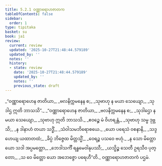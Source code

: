 ```yaml
---
title: 5.2.1 ဝဏ္ဏာရောဟဇာတက
tableOfContents: false
sidebar:
  order: 1
type: tipitaka
basket: su
book: ja1
review:
  current: review
  updated: '2025-10-27T21:48:44.579189'
  updated_by: ''
  notes: ''
  history:
  - state: review
    date: '2025-10-27T21:48:44.579189'
    updated_by: ''
    notes: ''
    previous_state: draft
---
```



<ReviewStatus review={frontmatter.review} showDetails={true} />

<HypothesisAnnotation frontmatter={frontmatter} />

<DynamicBreadcrumb />

<Division number="60" book="ja1" e="ch" v="22" p="127">

<Paragraph number="1217" type="verses" book="ja1">
_“ဝဏ္ဏာရောဟေန ဇာတိယာ,_  
_ဗလနိက္ကမနေန စ;_  
_သုဗာဟု န မယာ သေယျော,_  
_သုဒါဌ ဣတိ ဘာသသိ”._  

</Paragraph>

</Division>
<Division number="61" book="ja1" e="ch" v="22" p="127">

<Paragraph number="1218" type="verses" book="ja1">
_“ဝဏ္ဏာရောဟေန ဇာတိယာ,_  
_ဗလနိက္ကမနေန စ;_  
_သုဒါဌော န မယာ သေယျော,_  
_သုဗာဟု ဣတိ ဘာသသိ._  

</Paragraph>

</Division>
<Division number="62" book="ja1" e="ch" v="22" p="127">

<Paragraph number="1219" type="verses" book="ja1">
_ဧဝဉ္စေ မံ ဝိဟရန္တံ,_  
_သုဗာဟု သမ္မ ဒုဗ္ဘသိ;_  
_န ဒါနာဟံ တယာ သဒ္ဓိံ,_  
_သံဝါသမဘိရောစယေ._  

</Paragraph>

</Division>
<Division number="63" book="ja1" e="ch" v="22" p="127">

<Paragraph number="1220" type="verses" book="ja1">
_ယော ပရေသံ ဝစနာနိ,_  
_သဒ္ဒဟေယျ ယထာတထံ;_  
_ခိပ္ပံ ဘိဇ္ဇေထ မိတ္တသ္မိံ,_  
_ဝေရဉ္စ ပသဝေ ဗဟုံ._  

</Paragraph>

</Division>
<Division number="64" book="ja1" e="ch" v="22" p="128">

<Paragraph number="1221" type="verses" book="ja1">
_န သော မိတ္တော ယော သဒါ အပ္ပမတ္တော,_  
_ဘေဒါသင်္ကီ ရန္ဓမေဝါနုပဿီ;_  
_ယသ္မိဉ္စ သေတီ ဥရသီဝ ပုတ္တော,_  
_သ ဝေ မိတ္တော ယော အဘေဇ္ဇော ပရေဟီ”တိ._  


</Paragraph>
</Division>

<Paragraph number="1222" type="center" book="ja1">
ဝဏ္ဏာရောဟဇာတကံ ပဌမံ.
</Paragraph>